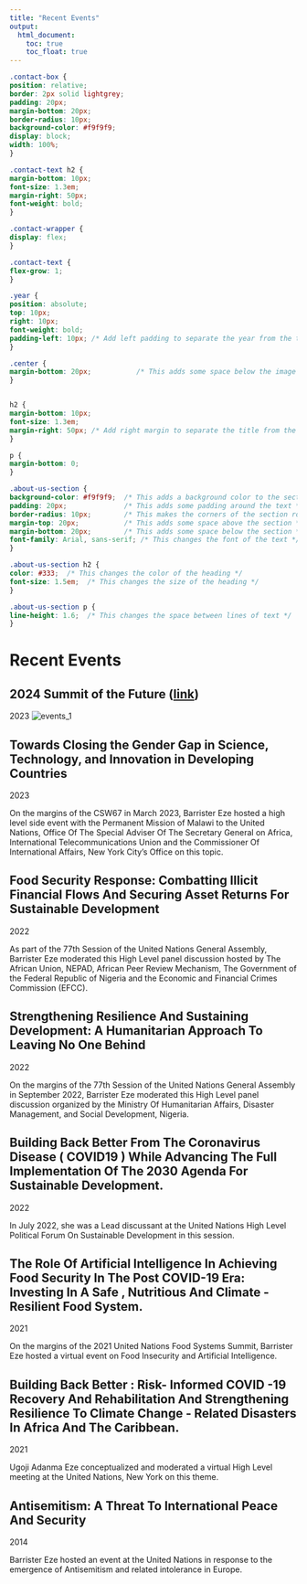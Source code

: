 ```yaml
---
title: "Recent Events"
output: 
  html_document:
    toc: true
    toc_float: true
---
```


<style>
.title{
display: none;
}
</style>

```css

.contact-box {
position: relative;
border: 2px solid lightgrey;
padding: 20px;
margin-bottom: 20px;
border-radius: 10px;
background-color: #f9f9f9;
display: block;
width: 100%;
}

.contact-text h2 {
margin-bottom: 10px;
font-size: 1.3em;
margin-right: 50px;
font-weight: bold;
}

.contact-wrapper {
display: flex;
}

.contact-text {
flex-grow: 1;
}

.year {
position: absolute;
top: 10px;
right: 10px;
font-weight: bold;
padding-left: 10px; /* Add left padding to separate the year from the text */
}

.center {
margin-bottom: 20px;           /* This adds some space below the image */
}


h2 {
margin-bottom: 10px;
font-size: 1.3em;
margin-right: 50px; /* Add right margin to separate the title from the year */
}

p {
margin-bottom: 0;
}

.about-us-section {
background-color: #f9f9f9;  /* This adds a background color to the section */
padding: 20px;              /* This adds some padding around the text */
border-radius: 10px;        /* This makes the corners of the section rounded */
margin-top: 20px;           /* This adds some space above the section */
margin-bottom: 20px;        /* This adds some space below the section */
font-family: Arial, sans-serif; /* This changes the font of the text */
}

.about-us-section h2 {
color: #333;  /* This changes the color of the heading */
font-size: 1.5em;  /* This changes the size of the heading */
}

.about-us-section p {
line-height: 1.6;  /* This changes the space between lines of text */
}

```

# Recent Events

<div class="contact-wrapper contact-box">
<div class="center">
<h2>2024 Summit of the Future (<a href="https://twitter.com/undgc_cso/status/1673737596466257920">link</a>)</h2>
<span class="year">2023</span>
<img src="pics/events/events_1.png" alt="events_1">
</div>
</div>

<div class="contact-wrapper contact-box">
<div class="contact-text">
<h2>Towards Closing the Gender Gap in Science, Technology, and Innovation in Developing Countries</h2>
<span class="year">2023</span>
<p>On the margins of the CSW67 in March 2023, Barrister Eze hosted a high level side event with the Permanent Mission of Malawi to the United Nations, Office Of The Special Adviser Of The Secretary General on Africa, International Telecommunications Union and the Commissioner Of International Affairs, New York City’s Office on this topic.</p>
</div>
</div>

<div class="contact-wrapper contact-box">
<div class="contact-text">
<h2>Food Security Response: Combatting Illicit Financial Flows And Securing Asset Returns For Sustainable Development</h2>
<span class="year">2022</span>
<p>As part of the 77th Session of the United Nations General Assembly, Barrister Eze moderated this High Level panel discussion hosted by The African Union, NEPAD, African Peer Review Mechanism, The Government of the Federal Republic of Nigeria and the Economic and Financial Crimes Commission (EFCC).</p>
</div>
</div>

<div class="contact-wrapper contact-box">
<div class="contact-text">
<h2>Strengthening Resilience And Sustaining Development: A Humanitarian Approach To Leaving No One Behind</h2>
<span class="year">2022</span>
<p>On the margins of the 77th Session of the United Nations General Assembly in September 2022, Barrister Eze moderated this High Level panel discussion organized by the Ministry Of Humanitarian Affairs, Disaster Management, and Social Development, Nigeria.</p>
</div>
</div>

<div class="contact-wrapper contact-box">
<div class="contact-text">
<h2>Building Back Better From The Coronavirus Disease ( COVID19 ) While Advancing The Full Implementation Of The 2030 Agenda For Sustainable Development.</h2>
<span class="year">2022</span>
<p>In July 2022, she was a Lead discussant at the United Nations High Level Political Forum On Sustainable Development in this session.</p>
</div>
</div>

<div class="contact-wrapper contact-box">
<div class="contact-text">
<h2>The Role Of Artificial Intelligence In Achieving Food Security In The Post COVID-19 Era: Investing In A Safe , Nutritious And Climate - Resilient Food System.</h2>
<span class="year">2021</span>
<p>On the margins of the 2021 United Nations Food Systems Summit, Barrister Eze hosted a virtual event on Food Insecurity and Artificial Intelligence.</p>
</div>
</div>

<div class="contact-wrapper contact-box">
<div class="contact-text">
<h2>Building Back Better : Risk- Informed COVID -19 Recovery And Rehabilitation And Strengthening Resilience To Climate Change - Related Disasters In Africa And The Caribbean.</h2>
<span class="year">2021</span>
<p>Ugoji Adanma Eze conceptualized and moderated a virtual High Level meeting at the United Nations, New York on this theme.</p>
</div>
</div>

<div class="contact-wrapper contact-box">
<div class="contact-text">
<h2>Antisemitism: A Threat To International Peace And Security</h2>
<span class="year">2014</span>
<p>Barrister Eze hosted an event at the United Nations in response to the emergence of Antisemitism and related intolerance in Europe.</p>
</div>
</div>


